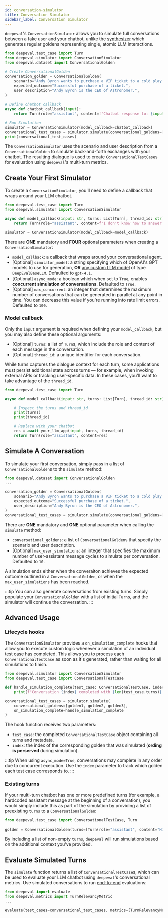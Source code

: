 ```yaml
---
id: conversation-simulator
title: Conversation Simulator
sidebar_label: Conversation Simulator
---
```


<head>
  <link
    rel="canonical"
    href="https://deepeval.com/docs/conversation-simulator"
  />
</head>

`deepeval`'s `ConversationSimulator` allows you to simulate full conversations between a fake user and your chatbot, unlike the [synthesizer](/docs/synthesizer-introduction) which generates regular goldens representing single, atomic LLM interactions.

```python title="main.py" showLineNumbers
from deepeval.test_case import Turn
from deepeval.simulator import ConversationSimulator
from deepeval.dataset import ConversationalGolden

# Create ConversationalGolden
conversation_golden = ConversationalGolden(
    scenario="Andy Byron wants to purchase a VIP ticket to a cold play concert.",
    expected_outcome="Successful purchase of a ticket.",
    user_description="Andy Byron is the CEO of Astronomer.",
)

# Define chatbot callback
async def chatbot_callback(input):
    return Turn(role="assistant", content=f"Chatbot response to: {input}")

# Run Simulation
simulator = ConversationSimulator(model_callback=chatbot_callback)
conversational_test_cases = simulator.simulate(conversational_goldens=[conversation_golden])
print(conversational_test_cases)
```

The `ConversationSimulator` uses the scenario and user description from a `ConversationalGolden` to simulate back-and-forth exchanges with your chatbot. The resulting dialogue is used to create `ConversationalTestCase`s for evaluation using `deepeval`'s multi-turn metrics.

## Create Your First Simulator

To create a `ConversationSimulator`, you'll need to define a callback that wraps around your LLM chatbot.

```python
from deepeval.test_case import Turn
from deepeval.simulator import ConversationSimulator

async def model_callback(input: str, turns: List[Turn], thread_id: str) -> Turn:
    return Turn(role="assistant", content=f"I don't know how to answer this: {input}")

simulator = ConversationSimulator(model_callback=model_callback)
```

There are **ONE** mandatory and **FOUR** optional parameters when creating a `ConversationSimulator`:

- `model_callback`: a callback that wraps around your conversational agent.
- [Optional] `simulator_model`: a string specifying which of OpenAI's GPT models to use for generation, **OR** [any custom LLM model](/docs/metrics-introduction#using-a-custom-llm) of type `DeepEvalBaseLLM`. Defaulted to `gpt-4.1`.
- [Optional] `async_mode`: a boolean which when set to `True`, enables **concurrent simulation of conversations**. Defaulted to `True`.
- [Optional] `max_concurrent`: an integer that determines the maximum number of conversations that can be generated in parallel at any point in time. You can decrease this value if you're running into rate limit errors. Defaulted to `100`.

### Model callback

Only the `input` argument is required when defining your `model_callback`, but you may also define these optional arguments:

- [Optional] `turns`: a list of `Turn`s, which include the role and content of each message in the conversation.
- [Optional] `thread_id`: a unique identifier for each conversation.

While turns captures the dialogue context for each turn, some applications must persist additional state across turns — for example, when invoking external APIs or tracking user-specific data. In these cases, you'll want to take advantage of the `thread_id`.

```python title="main.py"
from deepeval.test_case import Turn

async def model_callback(input: str, turns: List[Turn], thread_id: str) -> Turn:

    # Inspect the turns and thread_id
    print(turns)
    print(thread_id)

    # Replace with your chatbot
    res = await your_llm_app(input, turns, thread_id)
    return Turn(role="assistant", content=res)
```

## Simulate A Conversation

To simulate your first conversation, simply pass in a list of `ConversationalGolden`s to the `simulate` method:

```python
from deepeval.dataset import ConversationalGolden
...

conversation_golden = ConversationalGolden(
    scenario="Andy Byron wants to purchase a VIP ticket to a cold play concert.",
    expected_outcome="Successful purchase of a ticket.",
    user_description="Andy Byron is the CEO of Astronomer.",
)
conversational_test_cases = simulator.simulate(conversational_goldens=[conversation_golden])
```

There are **ONE** mandatory and **ONE** optional parameter when calling the `simulate` method:

- `conversational_goldens`: a list of `ConversationalGolden`s that specify the scenario and user description.
- [Optional] `max_user_simulations`: an integer that specifies the maximum number of user-assistant message cycles to simulate per conversation. Defaulted to `10`.

A simulation ends either when the converaiton achieves the expected outcome outlined in a `ConversationalGolden`, or when the `max_user_simulations` has been reached.

:::tip
You can also generate conversations from existing turns. Simply populate your `ConversationalGolden` with a list of initial `Turn`s, and the simulator will continue the conversation.
:::

## Advanced Usage

### Lifecycle hooks

The `ConversationSimulator` provides a `on_simulation_complete` hooks that allow you to execute custom logic whenever a simulation of an individual test case has completed. This allows you to process each `ConversationalTestCase` as soon as it's generated, rather than waiting for all simulations to finish.

```python
from deepeval.simulator import ConversationSimulator
from deepeval.test_case import ConversationalTestCase

def handle_simulation_complete(test_case: ConversationalTestCase, index: int):
    print(f"Conversation {index} completed with {len(test_case.turns)} turns")

conversational_test_cases = simulator.simulate(
    conversational_goldens=[golden1, golden2, golden3],
    on_simulation_complete=handle_simulation_complete
)
```

The hook function receives two parameters:

- `test_case`: the completed `ConversationalTestCase` object containing all turns and metadata.
- `index`: the index of the corresponding golden that was simulated (**ording is perserved** during simulation).

:::tip
When using `async_mode=True`, conversations may complete in any order due to concurrent execution. Use the `index` parameter to track which golden each test case corresponds to.
:::

### Existing turns

If your multi-turn chatbot has one or more predefined turns (for example, a hardcoded assistant message at the beginning of a conversation), you would simply include this as part of the simulation by providing a list of preexisting `turns` to a `ConversationalGolden`:

```python
from deepeval.test_case import ConversationalTestCase, Turn

golden = ConversationalGolden(turns=[Turn(role="assistant", content="Hi! How can I help you today?")])
```

By including a list of non-empty `turns`, `deepeval` will run simulations based on the additional context you've provided.

## Evaluate Simulated Turns

The `simulate` function returns a list of `ConversationalTestCase`s, which can be used to evaluate your LLM chatbot using `deepeval`'s conversational metrics. Use simulated conversations to run [end-to-end](/docs/evaluation-end-to-end-llm-evals) evaluations:

```python
from deepeval import evaluate
from deepeval.metrics import TurnRelevancyMetric
...

evaluate(test_cases=conversational_test_cases, metrics=[TurnRelevancyMetric()])
```
